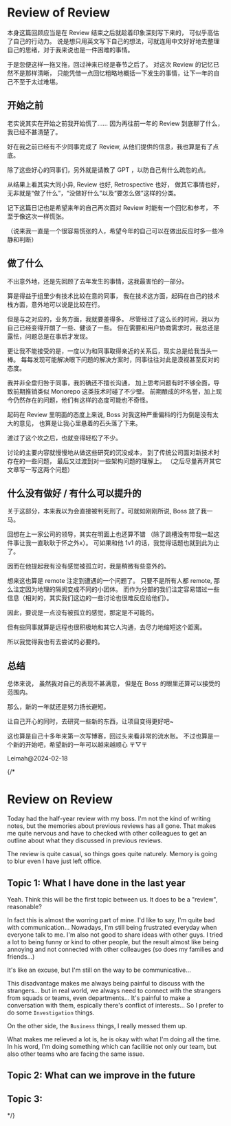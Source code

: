# Review of Review

本身这篇回顾应当是在 Review 结束之后就趁着印象深刻写下来的，
可似乎高估了自己的行动力。
说是想只用英文写下自己的想法，可就连用中文好好地去整理自己的思绪，对于我来说也是一件困难的事情。

于是忽便这样一拖又拖，回过神来已经是春节之后了。
对这次 Review 的记忆已然不是那样清晰，
只能凭借一点回忆粗略地概括一下发生的事情，让下一年的自己不至于太过难堪。

## 开始之前

老实说其实在开始之前我开始慌了……
因为再往前一年的 Review 到底聊了什么，我已经不甚清楚了。

好在我之前已经有不少同事完成了 Review, 
从他们提供的信息，我也算是有了点底。

除了这些好心的同事们，另外就是请教了 GPT ，以防自己有什么疏忽的点。

从结果上看其实大同小异, Review 也好, Retrospective 也好，
做其它事情也好，无非就是“做了什么”，“没做好什么”以及“要怎么做”这样的分类。

记下这篇日记也是希望来年的自己再次面对 Review 时能有一个回忆和参考，
不至于像这次一样慌张。

（说来我一直是一个很容易慌张的人，希望今年的自己可以在做出反应时多一些冷静和判断）

## 做了什么

不出意外地，还是先回顾了去年发生的事情，这我最害怕的一部分。

算是得益于组里少有技术比较在意的同事，
我在技术这方面，起码在自己的技术栈方面，意外地可以说是比较在行。

但是与之对应的，业务方面，我就要差得多。
尽管经过了这么长的时间，我以为自己已经变得开朗了一些、健谈了一些。
但在需要和用户协商需求时，我总还是露怯，问题总是在事后才发现。

更让我不能接受的是，一度以为和同事取得亲近的关系后，现实总是给我当头一棒。
每每发现可能解决眼下问题的解决方案时，同事往往对此是漠视甚至反对的态度。

我并非全盘归咎于同事，我的确还不擅长沟通，
加上思考问题有时不够全面，导致前期推销类似 Monorepo 这类技术时碰了不少壁。
前期酿成的坏名誉，加上现今仍然存在的问题，他们有这样的态度可能也不奇怪。

起码在 Review 里明面的态度上来说, Boss 对我这种严重偏科的行为倒是没有太大的意见，
也算是让我心里悬着的石头落了下来。

渡过了这个坎之后，也就变得轻松了不少。

讨论的主要内容就慢慢地从做这些研究的沉没成本，
到了传统公司面对新技术时存在的一些问题，
最后又过渡到对一些架构问题的理解上。
（之后尽量再开其它文章写一写这两个问题）


## 什么没有做好 / 有什么可以提升的

关于这部分，本来我以为会直接被判死刑了。可就如刚刚所说, Boss 放了我一马。

回想在上一家公司的领导，其实在明面上也还算不错
（除了跳槽没有带我一起这件事让我一直耿耿于怀之外x）。
可如果和他 1v1 的话，我觉得话题也就到此为止了。

因而在他提起我有没有感觉被孤立时，我是稍微有些意外的。

想来这也算是 remote 注定到遭遇的一个问题了。
只要不是所有人都 remote, 那么注定因为地理的隔阂变成不同的小团体。
而作为分部的我们注定容易错过一些信息（相对的，其实我们这边的一些讨论也很难反应给他们）。

因此，要说是一点没有被孤立的感觉，那定是不可能的。

但有些同事就算是远程也很积极地和其它人沟通，去尽力地缩短这个距离。

所以我觉得我也有去尝试的必要的。

## 总结


总体来说，
虽然我对自己的表现不甚满意，
但是在 Boss 的眼里还算可以接受的范围内。

那么，新的一年就还是努力扬长避短。

让自己开心的同时，去研究一些新的东西，让项目变得更好吧~

这也算是自己十多年来第一次写博客，回过头来看非常的流水账。
不过也算是一个新的开始吧，希望新的一年可以越来越顺心 〒▽〒

Leimah@2024-02-18

{/* 
# Review on Review

Today had the half-year review with my boss. 
I'm not the kind of writing notes, but the memories about previous reviews has all gone. 
That makes me quite nervous and have to checked with other colleagues to get an outline about what they discussed in previous reviews.

The review is quite casual, so things goes quite naturely. Memory is going to blur even I have just left office.

## Topic 1: What I have done in the last year

Yeah. Think this will be the first topic between us. It does to be a "review", reasonable?

In fact this is almost the worring part of mine. 
I'd like to say, I'm quite bad with communication... Nowadays, I'm still being frustrated everyday when everyone talk to me.
I'm also not good to share ideas with other guys. I tried a lot to being funny or kind to other people, but the result almost like being annoying and not connected with other colleauges (so does my families and friends...)

It's like an excuse, but I'm still on the way to be communicative... 

This disadvantage makes me always being painful to discuss with the strangers... but in real world, we always need to connect with the strangers from squads or teams, even departments... 
It's painful to make a conversation with them, espically there's conflict of interests... So I prefer to do some `Investigation` things.

On the other side, the `Business` things, I really messed them up. 

What makes me relieved a lot is, he is okay with what I'm doing all the time. In his word, I'm doing something which can facilitie not only our team, but also other teams who are facing the same issue.


## Topic 2: What can we improve in the future

## Topic 3: 


 */}
